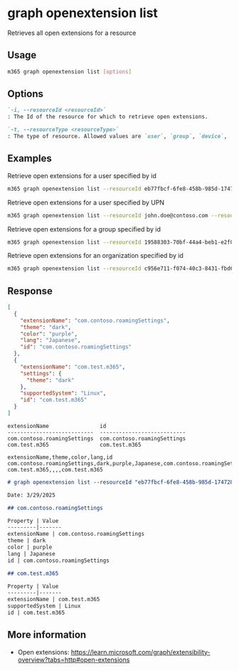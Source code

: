 
# graph openextension list

Retrieves all open extensions for a resource

## Usage

```sh
m365 graph openextension list [options]
```

## Options

```md definition-list
`-i, --resourceId <resourceId>`
: The Id of the resource for which to retrieve open extensions.

`-t, --resourceType <resourceType>`
: The type of resource. Allowed values are `user`, `group`, `device`, `organization`.
```

<Global />

## Examples

Retrieve open extensions for a user specified by id

```sh
m365 graph openextension list --resourceId eb77fbcf-6fe8-458b-985d-1747284793bc --resourceType user
```

Retrieve open extensions for a user specified by UPN

```sh
m365 graph openextension list --resourceId john.doe@contoso.com --resourceType user
```

Retrieve open extensions for a group specified by id

```sh
m365 graph openextension list --resourceId 19588303-70bf-44a4-beb1-e2f0f1ed06b3 --resourceType group
```

Retrieve open extensions for an organization specified by id

```sh
m365 graph openextension list --resourceId c956e711-f074-40c3-8431-fbd69bb67d9c --resourceType organization
```

## Response

<Tabs>
  <TabItem value="JSON">

  ```json
  [
    {
      "extensionName": "com.contoso.roamingSettings",
      "theme": "dark",
      "color": "purple",
      "lang": "Japanese",
      "id": "com.contoso.roamingSettings"
    },
    {
      "extensionName": "com.test.m365",
      "settings": {
        "theme": "dark"
      },
      "supportedSystem": "Linux",
      "id": "com.test.m365"
    }
  ]
  ```

  </TabItem>
  <TabItem value="Text">

  ```text
  extensionName                id
  ---------------------------  ---------------------------
  com.contoso.roamingSettings  com.contoso.roamingSettings
  com.test.m365                com.test.m365
  ```

  </TabItem>
  <TabItem value="CSV">

  ```csv
  extensionName,theme,color,lang,id
  com.contoso.roamingSettings,dark,purple,Japanese,com.contoso.roamingSettings
  com.test.m365,,,,com.test.m365
  ```

  </TabItem>
  <TabItem value="Markdown">

  ```md
  # graph openextension list --resourceId "eb77fbcf-6fe8-458b-985d-1747284793bc" --resourceType "user"

  Date: 3/29/2025

  ## com.contoso.roamingSettings

  Property | Value
  ---------|-------
  extensionName | com.contoso.roamingSettings
  theme | dark
  color | purple
  lang | Japanese
  id | com.contoso.roamingSettings

  ## com.test.m365

  Property | Value
  ---------|-------
  extensionName | com.test.m365
  supportedSystem | Linux
  id | com.test.m365
  ```

  </TabItem>
</Tabs>

## More information

- Open extensions: https://learn.microsoft.com/graph/extensibility-overview?tabs=http#open-extensions